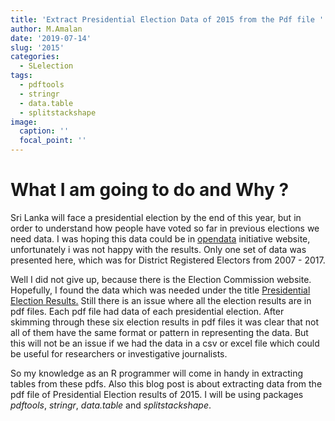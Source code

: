 ```yaml
---
title: 'Extract Presidential Election Data of 2015 from the Pdf file '
author: M.Amalan
date: '2019-07-14'
slug: '2015'
categories:
  - SLelection
tags:
  - pdftools
  - stringr
  - data.table
  - splitstackshape
image:
  caption: ''
  focal_point: ''
---
```


# What I am going to do and Why ?

Sri Lanka will face a presidential election by the end of this year, but in order to understand how people 
have voted so far in previous elections we need data. I was hoping this data could be in 
[opendata](http://www.data.gov.lk/search/type/dataset?query=election) initiative website, unfortunately i
was not happy with the results. Only one set of data was presented here, which was for District Registered 
Electors from 2007 - 2017. 

Well I did not give up, because there is the Election Commission website. Hopefully, I found the data which 
was needed under the title 
[Presidential Election Results.](https://elections.gov.lk/web/en/elections/elections-results/presidential-elections-results/)
Still there is an issue where all the election results are in pdf files. Each pdf file had data of each presidential election.
After skimming through these six election results in pdf files it was clear that not all of them have the same 
format or pattern in representing the data. But this will not be an issue if we had the data in a csv or excel file
which could be useful for researchers or investigative journalists.

So my knowledge as an R programmer will come in handy in extracting tables from these pdfs. Also this blog post is 
about extracting data from the pdf file of Presidential Election results of 2015. I will be using packages *pdftools*,
*stringr*, *data.table* and *splitstackshape*.  